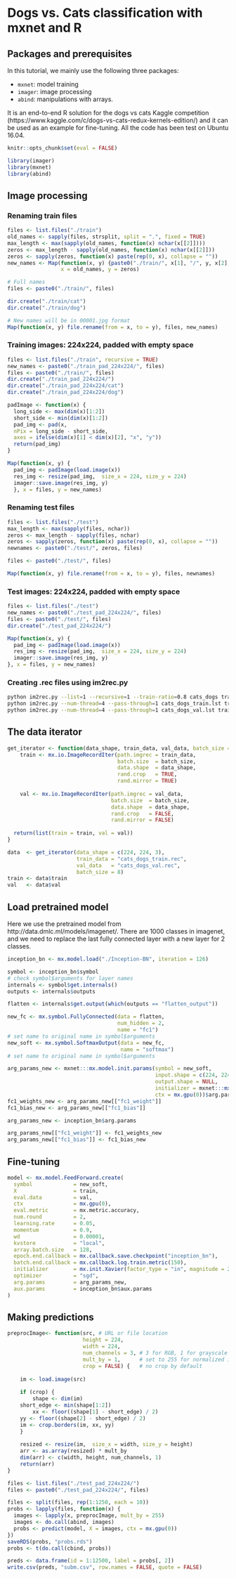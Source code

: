 Dogs vs. Cats classification with mxnet and R
=============================================

## Packages and prerequisites

In this tutorial, we mainly use the following three packages:

* `mxnet`: model training
* `imager`: image processing
* `abind`: manipulations with arrays.

It is an end-to-end R solution for the dogs vs cats Kaggle competition (https://www.kaggle.com/c/dogs-vs-cats-redux-kernels-edition/)
and it can be used as an example for fine-tuning.
All the code has been test on Ubuntu 16.04.


```r
knitr::opts_chunk$set(eval = FALSE)
```

```r
library(imager)
library(mxnet)
library(abind)
```


## Image processing

### Renaming train files

```r
files <- list.files("./train")
old_names <- sapply(files, strsplit, split = ".", fixed = TRUE)
max_length <- max(sapply(old_names, function(x) nchar(x[[2]])))
zeros <- max_length - sapply(old_names, function(x) nchar(x[[2]]))
zeros <- sapply(zeros, function(x) paste(rep(0, x), collapse = ""))
new_names <- Map(function(x, y) {paste0("./train/", x[1], "/", y, x[2], ".jpg")},
                 x = old_names, y = zeros)

# Full names
files <- paste0("./train/", files)

dir.create("./train/cat")
dir.create("./train/dog")

# New names will be in 00001.jpg format
Map(function(x, y) file.rename(from = x, to = y), files, new_names)
```

### Training images: 224x224, padded with empty space

```r
files <- list.files("./train", recursive = TRUE)
new_names <- paste0("./train_pad_224x224/", files)
files <- paste0("./train/", files)
dir.create("./train_pad_224x224/")
dir.create("./train_pad_224x224/cat")
dir.create("./train_pad_224x224/dog")

padImage <- function(x) {
  long_side <- max(dim(x)[1:2])
  short_side <- min(dim(x)[1:2])
  pad_img <- pad(x,
  nPix = long_side - short_side,
  axes = ifelse(dim(x)[1] < dim(x)[2], "x", "y"))
  return(pad_img)
}

Map(function(x, y) {
  pad_img <- padImage(load.image(x))
  res_img <- resize(pad_img,  size_x = 224, size_y = 224)
  imager::save.image(res_img, y)
  }, x = files, y = new_names)
```

### Renaming test files

```r
files <- list.files("./test")
max_length <- max(sapply(files, nchar))
zeros <- max_length - sapply(files, nchar)
zeros <- sapply(zeros, function(x) paste(rep(0, x), collapse = ""))
newnames <- paste0("./test/", zeros, files)

files <- paste0("./test/", files)

Map(function(x, y) file.rename(from = x, to = y), files, newnames)
```


### Test images: 224x224, padded with empty space

```r
files <- list.files("./test")
new_names <- paste0("./test_pad_224x224/", files)
files <- paste0("./test/", files)
dir.create("./test_pad_224x224/")

Map(function(x, y) {
  pad_img <- padImage(load.image(x))
  res_img <- resize(pad_img,  size_x = 224, size_y = 224)
  imager::save.image(res_img, y)
}, x = files, y = new_names)
```

### Creating .rec files using im2rec.py

```bash
python im2rec.py --list=1 --recursive=1 --train-ratio=0.8 cats_dogs train_pad_224x224
python im2rec.py --num-thread=4 --pass-through=1 cats_dogs_train.lst train_pad_224x224
python im2rec.py --num-thread=4 --pass-through=1 cats_dogs_val.lst train_pad_224x224
```

## The data iterator

```r
get_iterator <- function(data_shape, train_data, val_data, batch_size = 128) {
    train <- mx.io.ImageRecordIter(path.imgrec = train_data,
                                   batch.size  = batch_size,
                                   data.shape  = data_shape,
                                   rand.crop   = TRUE,
                                   rand.mirror = TRUE)
  
    val <- mx.io.ImageRecordIter(path.imgrec = val_data,
                                 batch.size  = batch_size,
                                 data.shape  = data_shape,
                                 rand.crop   = FALSE,
                                 rand.mirror = FALSE)
 
  return(list(train = train, val = val))
}
```


```r
data  <- get_iterator(data_shape = c(224, 224, 3),
                      train_data = "cats_dogs_train.rec",
                      val_data   = "cats_dogs_val.rec",
                      batch_size = 8)
train <- data$train
val   <- data$val
```


## Load pretrained model

Here we use the pretrained model from http://data.dmlc.ml/models/imagenet/.
There are 1000 classes in imagenet,
and we need to replace the last fully connected layer with a new layer for 2 classes.


```r
inception_bn <- mx.model.load("./Inception-BN", iteration = 126)

symbol <- inception_bn$symbol
# check symbol$arguments for layer names
internals <- symbol$get.internals()
outputs <- internals$outputs

flatten <- internals$get.output(which(outputs == "flatten_output"))

new_fc <- mx.symbol.FullyConnected(data = flatten, 
                                   num_hidden = 2, 
                                   name = "fc1") 
# set name to original name in symbol$arguments
new_soft <- mx.symbol.SoftmaxOutput(data = new_fc, 
                                    name = "softmax")
# set name to original name in symbol$arguments

arg_params_new <- mxnet:::mx.model.init.params(symbol = new_soft, 
                                               input.shape = c(224, 224, 3, 8), 
                                               output.shape = NULL,
                                               initializer = mxnet:::mx.init.uniform(0.1), 
                                               ctx = mx.gpu(0))$arg.params
fc1_weights_new <- arg_params_new[["fc1_weight"]]
fc1_bias_new <- arg_params_new[["fc1_bias"]]

arg_params_new <- inception_bn$arg.params

arg_params_new[["fc1_weight"]] <- fc1_weights_new 
arg_params_new[["fc1_bias"]] <- fc1_bias_new 
```


## Fine-tuning

```r
model <- mx.model.FeedForward.create(
  symbol             = new_soft,
  X                  = train,
  eval.data          = val,
  ctx                = mx.gpu(0),
  eval.metric        = mx.metric.accuracy,
  num.round          = 2,
  learning.rate      = 0.05,
  momentum           = 0.9,
  wd                 = 0.00001,
  kvstore            = "local",
  array.batch.size   = 128,
  epoch.end.callback = mx.callback.save.checkpoint("inception_bn"),
  batch.end.callback = mx.callback.log.train.metric(150),
  initializer        = mx.init.Xavier(factor_type = "in", magnitude = 2.34),
  optimizer          = "sgd",
  arg.params         = arg_params_new,
  aux.params         = inception_bn$aux.params
)
```
## Making predictions

```r
preprocImage<- function(src, # URL or file location
                        height = 224,        
                        width = 224,  
                        num_channels = 3, # 3 for RGB, 1 for grayscale
                        mult_by = 1,      # set to 255 for normalized image
                        crop = FALSE) {   # no crop by default
	
	im <- load.image(src)
	
	if (crop) {
		shape <- dim(im)
    short_edge <- min(shape[1:2])
		xx <- floor((shape[1] - short_edge) / 2)
    yy <- floor((shape[2] - short_edge) / 2) 
    im <- crop.borders(im, xx, yy)
	}
	
	resized <- resize(im,  size_x = width, size_y = height)
	arr <- as.array(resized) * mult_by
	dim(arr) <- c(width, height, num_channels, 1)
	return(arr)
} 
```

```r
files <- list.files("./test_pad_224x224/")
files <- paste0("./test_pad_224x224/", files)

files <- split(files, rep(1:1250, each = 10))
probs <- lapply(files, function(x) {
  images <- lapply(x, preprocImage, mult_by = 255)
  images <- do.call(abind, images)
  probs <- predict(model, X = images, ctx = mx.gpu(0))
})
saveRDS(probs, "probs.rds")
probs <- t(do.call(cbind, probs))

preds <- data.frame(id = 1:12500, label = probs[, 2])
write.csv(preds, "subm.csv", row.names = FALSE, quote = FALSE)
```

